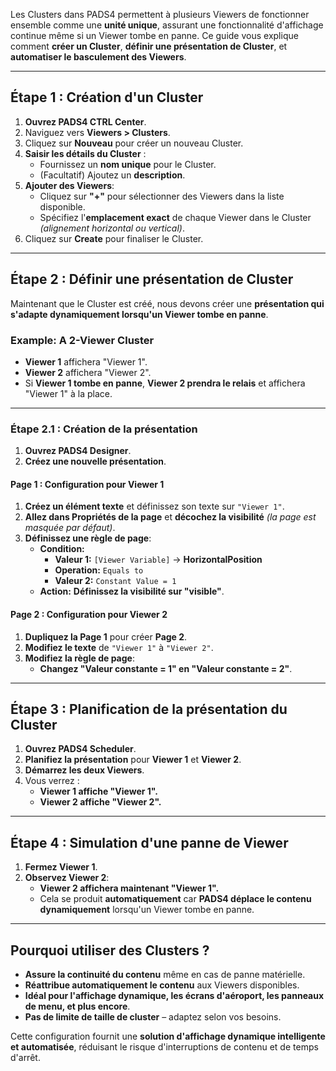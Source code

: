 Les Clusters dans PADS4 permettent à plusieurs Viewers de fonctionner ensemble comme une **unité unique**, assurant une fonctionnalité d'affichage continue même si un Viewer tombe en panne. Ce guide vous explique comment **créer un Cluster**, **définir une présentation de Cluster**, et **automatiser le basculement des Viewers**.

***

## **Étape 1 : Création d'un Cluster**

1. **Ouvrez PADS4 CTRL Center**.
2. Naviguez vers **Viewers > Clusters**.
3. Cliquez sur **Nouveau** pour créer un nouveau Cluster.
4. **Saisir les détails du Cluster** :
   * Fournissez un **nom unique** pour le Cluster.
   * (Facultatif) Ajoutez un **description**.
5. **Ajouter des Viewers**:
   * Cliquez sur **"+"** pour sélectionner des Viewers dans la liste disponible.
   * Spécifiez l'**emplacement exact** de chaque Viewer dans le Cluster *(alignement horizontal ou vertical)*.
6. Cliquez sur **Create** pour finaliser le Cluster.

***

## **Étape 2 : Définir une présentation de Cluster**

Maintenant que le Cluster est créé, nous devons créer une **présentation qui s'adapte dynamiquement lorsqu'un Viewer tombe en panne**.

### **Example: A 2-Viewer Cluster**

* **Viewer 1** affichera "Viewer 1".
* **Viewer 2** affichera "Viewer 2".
* Si **Viewer 1 tombe en panne**, **Viewer 2 prendra le relais** et affichera "Viewer 1" à la place.

***

### **Étape 2.1 : Création de la présentation**

1. **Ouvrez PADS4 Designer**.
2. **Créez une nouvelle présentation**.

#### **Page 1 : Configuration pour Viewer 1**

1. **Créez un élément texte** et définissez son texte sur `"Viewer 1"`.
2. **Allez dans Propriétés de la page** et **décochez la visibilité** *(la page est masquée par défaut)*.
3. **Définissez une règle de page**:
   * **Condition:**
     * **Valeur 1:** `[Viewer Variable]` → **HorizontalPosition**
     * **Operation:** `Equals to`
     * **Valeur 2:** `Constant Value = 1`
   * **Action:** **Définissez la visibilité sur "visible"**.

#### **Page 2 : Configuration pour Viewer 2**

1. **Dupliquez la Page 1** pour créer **Page 2**.
2. **Modifiez le texte** de `"Viewer 1"` à `"Viewer 2"`.
3. **Modifiez la règle de page**:
   * **Changez "Valeur constante = 1" en "Valeur constante = 2"**.

***

## **Étape 3 : Planification de la présentation du Cluster**

1. **Ouvrez PADS4 Scheduler**.
2. **Planifiez la présentation** pour **Viewer 1** et **Viewer 2**.
3. **Démarrez les deux Viewers**.
4. Vous verrez :
   * **Viewer 1 affiche "Viewer 1".**
   * **Viewer 2 affiche "Viewer 2".**

***

## **Étape 4 : Simulation d'une panne de Viewer**

1. **Fermez Viewer 1**.
2. **Observez Viewer 2**:
   * **Viewer 2 affichera maintenant "Viewer 1".**
   * Cela se produit **automatiquement** car **PADS4 déplace le contenu dynamiquement** lorsqu'un Viewer tombe en panne.

***

## **Pourquoi utiliser des Clusters ?**

* **Assure la continuité du contenu** même en cas de panne matérielle.
* **Réattribue automatiquement le contenu** aux Viewers disponibles.
* **Idéal pour l'affichage dynamique, les écrans d'aéroport, les panneaux de menu, et plus encore**.
* **Pas de limite de taille de cluster** – adaptez selon vos besoins.

Cette configuration fournit une **solution d'affichage dynamique intelligente et automatisée**, réduisant le risque d'interruptions de contenu et de temps d'arrêt.
